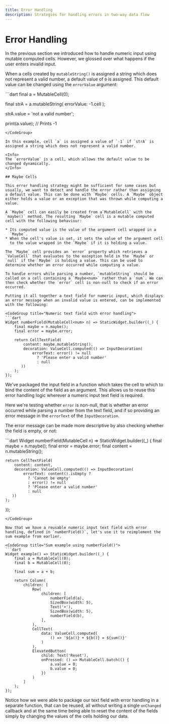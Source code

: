 ```yaml
---
title: Error Handling
description: Strategies for handling errors in two-way data flow
---
```


# Error Handling

In the previous section we introduced how to handle numeric input
using mutable computed cells. However, we glossed over what happens if
the user enters invalid input.

When a cells created by `mutableString()` is assigned a string which
does not represent a valid number, a default value of `0` is
assigned. This default value can be changed using the `errorValue`
argument:

<CodeGroup title="Example of mutableString(errorValue: ...)">
```dart
final a = MutableCell<num>(0);

final strA = a.mutableString(
  errorValue: -1.cell
);

strA.value = 'not a valid number';

print(a.value); // Prints -1
```
</CodeGroup>

In this example, cell `a` is assigned a value of `-1` if `strA` is
assigned a string which does not represent a valid number.

<Info>
The `errorValue` is a cell, which allows the default value to be
changed dynamically.
</Info>

## Maybe Cells

This error handling strategy might be sufficient for some cases but
usually, we want to detect and handle the error rather than assigning
a default value. This can be done with `Maybe` cells. A `Maybe` object
either holds a value or an exception that was thrown while computing a
value.

A `Maybe` cell can easily be created from a`MutableCell` with the
`maybe()` method. The resulting `Maybe` cell is a mutable computed
cell with the following behaviour:

* Its computed value is the value of the argument cell wrapped in a
  `Maybe`.
* When the cell's value is set, it sets the value of the argument cell
  to the value wrapped in the `Maybe` if it is holding a value.

The `Maybe` cell provides an `error` property which retrieves a
`ValueCell` that evaluates to the exception held in the `Maybe` or
`null` if the `Maybe` is holding a value. This can be used to
determine whether an error occurred while computing a value.

To handle errors while parsing a number, `mutableString` should be
called on a cell containing a `Maybe<num>` rather than a `num`. We can
then check whether the `error` cell is non-null to check if an error
occurred.

Putting it all together a text field for numeric input, which displays
an error message when an invalid value is entered, can be implemented
with the following:

<CodeGroup title="Numeric text field with error handling">
```dart
Widget numberField(MutableCell<num> n) => StaticWidget.builder((_) {
	final maybe = n.maybe();
	final error = maybe.error;
	
	return CellTextField(
		content: maybe.mutableString(),
		decoration: ValueCell.computed(() => InputDecoration(
			errorText: error() != null 
			  ? 'Please enter a valid number' 
			  : null
	   ))
	);
});
```
</CodeGroup>

<Info>
We've packaged the input field in a function which takes the cell to
which to bind the content of the field as an argument. This allows us
to reuse this error handling logic wherever a numeric input text field
is required.
</Info>

Here we're testing whether `error` is non-null, that is whether an
error occurred while parsing a number from the text field, and if so
providing an error message in the `errorText` of the
`InputDecoration`.

The error message can be made more descriptive by also checking
whether the field is empty, or not:

<CodeGroup title="Numeric text field with error handling">
```dart
Widget numberField(MutableCell<num> n) => StaticWidget.builder((_) {
	final maybe = n.maybe();
	final error = maybe.error;
	final content = n.mutableString();
	
	return CellTextField(
		content: content,
		decoration: ValueCell.computed(() => InputDecoration(
			errorText: content().isEmpty ? 
			  ? 'Cannot be empty'
			  : error() != null 
			  ? 'Please enter a valid number' 
			  : null
	   ))
	);
});
```
</CodeGroup>

Now that we have a reusable numeric input text field with error
handling, defined in `numberField()`, let's use it to reimplement the
sum example from earlier.

<CodeGroup title="Sum example using numberField()">
```dart
Widget example() => StaticWidget.builder((_) {
    final a = MutableCell(0);
    final b = MutableCell(0);
    
    final sum = a + b;
    
    return Column(
        children: [
            Row(
                children: [
					numberField(a),
                    SizedBox(width: 5),
                    Text('+'),
                    SizedBox(width: 5),
					numberField(b),
                ],
            ),
            CellText(
                data: ValueCell.computed(
                    () => '${a()} + ${b()} = ${sum()}'
                )
            ),
            ElevatedButton(
                child: Text('Reset'),
                onPressed: () => MutableCell.batch(() {
                    a.value = 0;
                    b.value = 0;
                })
            )
        ]
    );
});
```
</CodeGroup>

Notice how we were able to package our text field with error handling
in a separate function, that can be reused, all without writing a
single `onChanged` callback and at the same time being able to reset
the content of the fields simply by changing the values of the cells
holding our data.
